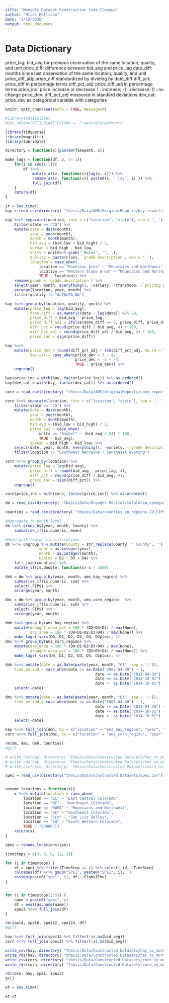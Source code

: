 ```yaml
---
title: "Monthly Dataset Construction Code Cleanup"
author: "Miles Rollison"
date: "2/19/2020"
output: html_document
---
```


# Data Dictionary

price_lag:       bid_avg for previous observation of the same location, quality, and unit
price_diff:      difference between bid_avg and price_lag
date_diff:       months since last observation of the same location, quality, and unit
price_diff_adj:  price_diff standardized by dividing by date_diff
diff_pct:        price_diff in percentage terms
diff_pct_adj:    price_diff_adj in percentage terms
price_inc:       price increase or decrease 1 : increase; -1 : decrease; 0 : no change
price_dev:       diff_pct_adj measured in standard deviations
dev_cat:         price_dev as categorical variable with categories

```r
knitr::opts_chunk$set(echo = TRUE, message=F)

#library(reticulate)
#Sys.setenv(RETICULATE_PYTHON =  ".venv/bin/python")

library(tidyverse)
library(magrittr)
library(lubridate)

directory = function(x){paste0(fakepath, x)}
```

```r
make_lags = function(df, v, l= 1){
    for(i in seq(1:l)){
        df %<>% 
            mutate_at(v, function(x){lag(x, i)}) %>%
            rename_at(v, function(x){ paste0(x, "_lag", i) }) %>%
            full_join(df)   
    }
    return(df)
}
```

```r
st = Sys.time()
hay = read_csv(directory( "thesis/Data/AMS/OriginalReports/hay_reports_stacked.csv"))

hay %<>% separate(location, into = c("location", "state"), sep = ', ') %>% 
    filter(state == "CO") %>% 
    mutate(date = date(month),
           year = year(month),
           month = month(month),
           bid_avg = (bid_low + bid_high) / 2,
           spread = bid_high - bid_low,
           units = units%>% gsub(" Bales", '', .),
           quality = paste(class, `grade description`, sep = '_'),
           location = case_when(
               location == "Mountain Area" ~ "Mountains and Northwest",
               location == "Western Slope Area" ~ "Mountains and Northwest",
               TRUE ~ location)) %>% 
    rename(grade = `grade description`) %>% 
    select(year, month, everything(), -variety, -transmode, -`pricing point`, -`delivery period`) %>% 
    arrange(location, year, month) %>% 
    filter(quality != "ALFALFA_NA")

hay %<>% group_by(location, quality, units) %>%
    mutate(price_lag = lag(bid_avg),
           date_diff = as.numeric(date - lag(date)) %/% 28,
           price_diff = bid_avg - price_lag,
           price_diff_adj = ifelse(date_diff == 0, price_diff, price_diff / date_diff), 
           diff_pct = round(price_diff / bid_avg, 4) * 100,
           diff_pct_adj = round(price_diff_adj / bid_avg, 4) * 100,
           price_inc = sign(price_diff))

hay %<>% 
    mutate(price_dev = round(diff_pct_adj / (sd(diff_pct_adj, na.rm = T) + 0.0001)),
           dev_cat = case_when(price_dev > 3 ~ 4,
                               price_dev < -3 ~ -4,
                               TRUE ~ price_dev)) %>% 
    ungroup()

hay$price_inc = with(hay, factor(price_inc)) %>% as.ordered() 
hay$dev_cat = with(hay, factor(dev_cat)) %>% as.ordered() 


```

```r
corn = read_csv(directory( "thesis/Data/AMS/OriginalReports/corn_reports_stacked.csv"))

corn %<>% separate(location, into = c("location", "state"), sep = ', ') %>% 
    filter(state == "CO") %>% 
    mutate(date = date(month),
           year = year(month),
           month = month(month),
           bid_avg = (bid_low + bid_high) / 2,
           price_cwt = case_when(
               units == "Bushel" ~ (bid_avg / 54) * 100,
               TRUE ~ bid_avg),
           spread = bid_high - bid_low) %>% 
    select(date, year, month, everything(), -variety, -`grade description`, -`delivery period`, -class) %>% 
    filter(location != "Southwest Nebraska / Southeast Wyoming")

corn %<>% group_by(location) %>%
    mutate(price_lag = lag(bid_avg),
           price_diff = round(bid_avg - price_lag, 4),
           diff_pct = round(price_diff / bid_avg, 4),
           price_inc = sign(diff_pct)) %>% 
    ungroup()

corn$price_inc = with(corn, factor(price_inc)) %>% as.ordered() 

```

```r
dm = read_csv(directory( "thesis/Data/Drought Monitor/totalArea_categorical_byCounty_CO_20000101_20191219.csv"))   

counties = read_csv(directory( "thesis/Data/counties_in_regions_CO_FIPS.csv"))

#Aggregate to month level
dm %<>% group_by(year, month, County) %>%
    summarise_if(is.numeric, mean)

#Join with region classifications
dm %<>% ungroup %>% mutate(County = str_replace(County, " County", ''),
               year = as.integer(year),
               month = as.integer(month),
               D2plus = D2 + D3 + D4) %>% 
    full_join(counties) %>% 
    mutate_if(is.double, function(x) x / 1000)

dmh = dm %>% group_by(year, month, ams_hay_region) %>% 
    summarise_if(is.numeric, sum) %>% 
    select(-FIPS) %>% 
    arrange(year, month)

dmc = dm %>% group_by(year, month, ams_corn_region)  %>% 
    summarise_if(is.numeric, sum) %>% 
    select(-FIPS) %>% 
    arrange(year, month) 

dmh %<>% group_by(ams_hay_region) %>%
    mutate(drought_area_pct = 100 * (D2+D3+D4) / max(None),
           dry_area = 100 * (D0+D1+D2+D3+D4) / max(None)) %>% 
    make_lags( vars(D0, D1, D2, D3, D4, D2plus), 4)
dmc %<>% group_by(ams_corn_region) %>%
    mutate(dry_area = 100 * (D0+D1+D2+D3+D4) / max(None),
           drought_area_pct = 100 * (D2+D3+D4) / max(None)) %>% 
    make_lags( vars(D0, D1, D2, D3, D4, D2plus), 4)

dmh %<>% mutate(date = as.Date(paste(year, month, "01", sep = '-')),
    time_period = case_when(date <= as.Date("2005-04-30") ~ 1,
                                        date <= as.Date("2011-04-30") ~ 2,
                                        date <= as.Date("2014-10-01") ~ 3,
                                        date >  as.Date("2014-10-01") ~ 4)) %>% 
    select(-date)

dmc %<>% mutate(date = as.Date(paste(year, month, "01", sep = '-')),
    time_period = case_when(date <= as.Date("2005-04-30") ~ 1,
                                        date <= as.Date("2011-04-30") ~ 2,
                                        date <= as.Date("2014-10-01") ~ 3,
                                        date >  as.Date("2014-10-01") ~ 4)) %>% 
    select(-date)
```

```r
hay %<>% full_join(dmh, by = c("location" = "ams_hay_region", "year", "month")) %>% arrange(year, month, location)
corn %<>% full_join(dmc, by = c("location" = "ams_corn_region", "year", "month")) %>% arrange(year, month, location)

rm(dm, dmc, dmh, counties)
#gc()
```

```r
# write_csv(hay, directory( "thesis/Data/Constructed Datasets/hay_co_monthly_ams_dm.csv"))
# write_rds(hay, directory( "thesis/Data/Constructed Datasets/hay_co_monthly_ams_dm.Rds"))
# write_csv(corn, directory( "thesis/Data/Constructed Datasets/corn_co_monthly_ams_dm.csv"))
```

```r
spei = read_csv(directory("thesis/Data/Constructed Datasets/spei.csv"))


rename_locations = function(x){
    x %<>% mutate(location = case_when(
        location == "EC" ~ "East Central Colorado",
        location == "NE" ~ "Northeast Colorado",
        location == "NWMA" ~ "Mountains and Northwest",
        location == "SE" ~ "Southeast Colorado",
        location == "SLV" ~ "San Luis Valley",
        location == "SW" ~ "South Western Colorado",
        TRUE ~ "ERROR"))
    return(x)
}

spei = rename_locations(spei)
```

```r
timesteps = c(3, 4, 6, 12, 24)

for (i in timesteps) {
    df = spei %>% filter(TimeStep == i) %>% select(-id, -TimeStep)
    colnames(df) %<>% gsub("SPEI", paste0("SPEI", i), .)
    assign(paste0("spei", i), df, .GlobalEnv)
}


for (i in timesteps[2:5]) {
    name = paste0("spei", i)
    df = eval(as.name(name))
    spei3 %<>% full_join(df)
} 

rm(spei4, spei6, spei12, spei24, df)
#gc()
```

```r
hay %<>% full_join(spei3) %>% filter(!is.na(bid_avg))
corn %<>% full_join(spei3) %>% filter(!is.na(bid_avg))
```

```r
write_csv(hay, directory( "thesis/Data/Constructed Datasets/hay_co_monthly_ams_dm_spei.csv"))
write_rds(hay, directory( "thesis/Data/Constructed Datasets/hay_co_monthly_ams_dm_spei.Rds"))
write_csv(corn, directory( "thesis/Data/Constructed Datasets/corn_co_monthly_ams_dm_spei.csv"))
write_rds(corn, directory( "thesis/Data/Constructed Datasets/corn_co_monthly_ams_dm_spei.Rds"))
```

```r
rm(corn, hay, spei, spei3)
gc()

et = Sys.time()

et-st
```
